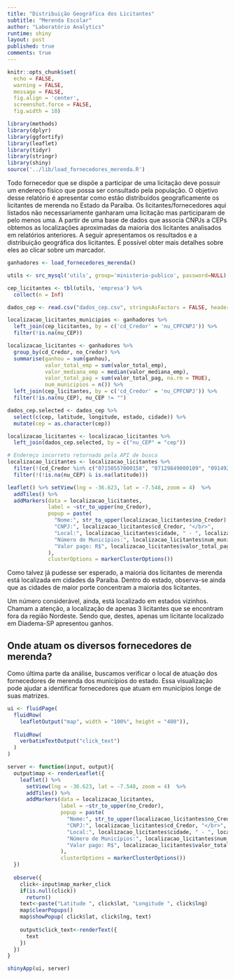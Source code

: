 ```yaml
---
title: "Distribuição Geográfica dos Licitantes"
subtitle: "Merenda Escolar"
author: "Laboratório Analytics"
runtime: shiny
layout: post
published: true
comments: true
---
```


```r
knitr::opts_chunk$set(
  echo = FALSE,
  warning = FALSE,
  message = FALSE,
  fig.align = 'center',
  screenshot.force = FALSE,
  fig.width = 10)
```

```r
library(methods)
library(dplyr)
library(ggfortify)
library(leaflet)
library(tidyr)
library(stringr)
library(shiny)
source('../lib/load_fornecedores_merenda.R')
```

Todo fornecedor que se dispõe a participar de uma licitação deve possuir um endereço físico que possa ser consultado pela população. O objetivo desse relatório é apresentar como estão distribuídos geograficamente os licitantes de merenda no Estado da Paraíba. Os licitantes/fornecedores aqui listados não necessariamente ganharam uma licitação mas participaram de pelo menos uma. A partir de uma base de dados que associa CNPJs a CEPs obtemos as localizações aproximadas da maioria dos licitantes analisados em relatórios anteriores. A seguir apresentamos os resultados e a distribuição geográfica dos licitantes. É possível obter mais detalhes sobre eles ao clicar sobre um marcador.   

```r
ganhadores <- load_fornecedores_merenda()
```

```r
utils <- src_mysql('utils', group='ministerio-publico', password=NULL)

cep_licitantes <- tbl(utils, 'empresa') %>%
  collect(n = Inf)

dados_cep <- read.csv("dados_cep.csv", stringsAsFactors = FALSE, header = TRUE, na.strings = '')
```

```r
localizacao_licitantes_municipios <- ganhadores %>%
  left_join(cep_licitantes, by = c('cd_Credor' = 'nu_CPFCNPJ')) %>%
  filter(!is.na(nu_CEP))
```

```r
localizacao_licitantes <- ganhadores %>%
  group_by(cd_Credor, no_Credor) %>%
  summarise(ganhou = sum(ganhou),
            valor_total_emp = sum(valor_total_emp),
            valor_mediana_emp = median(valor_mediana_emp),
            valor_total_pag = sum(valor_total_pag, na.rm = TRUE),
            num_municipios = n()) %>%
  left_join(cep_licitantes, by = c('cd_Credor' = 'nu_CPFCNPJ')) %>%
  filter(!is.na(nu_CEP), nu_CEP != "")
```

```r
dados_cep.selected <- dados_cep %>%
  select(c(cep, latitude, longitude, estado, cidade)) %>%
  mutate(cep = as.character(cep))

localizacao_licitantes <- localizacao_licitantes %>%
  left_join(dados_cep.selected, by = c("nu_CEP" = "cep"))

# Endereço incorreto retornado pela API de busca
localizacao_licitantes <- localizacao_licitantes %>%
  filter(!(cd_Credor %in% c("07150557000158", "07129849000109", "09149258000129", "10462503000132", "09296872000113", "11968320000156", "00387408000168", "07316478000174", "05031301000287", "35591957000134", "08195834000101", "08031919000154", "07513602000191"))) %>%
  filter(!(!is.na(nu_CEP) & is.na(latitude)))
```

```r
leaflet() %>% setView(lng = -36.623, lat = -7.548, zoom = 4)  %>% 
  addTiles() %>%
  addMarkers(data = localizacao_licitantes,
             label = ~str_to_upper(no_Credor), 
             popup = paste(
               "Nome:", str_to_upper(localizacao_licitantes$no_Credor), "</br>",
               "CNPJ:", localizacao_licitantes$cd_Credor, "</br>",
               "Local:", localizacao_licitantes$cidade, " - ", localizacao_licitantes$estado, "</br>",
               "Número de Municípios:", localizacao_licitantes$num_municipios, "</br>",
               "Valor pago: R$", localizacao_licitantes$valor_total_pag
             ),
             clusterOptions = markerClusterOptions())
```

Como talvez já pudesse ser esperado, a maioria dos licitantes de merenda está localizada em cidades da Paraíba. Dentro do estado, observa-se ainda que as cidades de maior porte concentram a maioria dos licitantes.  

Um número considerável, ainda, está localizado em estados vizinhos. Chamam a atenção, a localização de apenas 3 licitantes que se encontram fora da região Nordeste. Sendo que, destes, apenas um licitante localizado em Diadema-SP apresentou ganhos.  

<!-- ## Distribuição geográfica dos licitantes de merenda por grupo -->
<!-- Em um dos [relatórios](https://analytics-ufcg.github.io/licitacoes-pb//2017/04/licitantes-merenda.html) disponíveis no site, é possível identificar grupos de licitantes que possuem características parecidas entre si. Tomando como base a análise realizada previamente, é possível verificar como estão distribuídos geograficamente os licitantes de merenda de acordo com seu grupo no mapa abaixo. Cada cor representa um grupo e há um total de 7 grupos. -->

<!-- ```{r} -->
<!-- getColor <- function(df) { -->
<!--   sapply(df$cluster, function(cluster) { -->
<!--   if(cluster == 1) { -->
<!--     "darkgreen" -->
<!--   } else if(cluster == 2) { -->
<!--     "orange" -->
<!--   } else if(cluster == 3) { -->
<!--     "blue" -->
<!--   } else if(cluster == 4) { -->
<!--     "purple" -->
<!--   } else if(cluster == 5) { -->
<!--     "green" -->
<!--   } else if(cluster == 6) { -->
<!--     "red" -->
<!--   } else if(cluster == 7) { -->
<!--     "darkred" -->
<!--   } else { -->
<!--     "cadetblue" -->
<!--   } }) -->
<!-- } -->

<!-- icons <- awesomeIcons( -->
<!--   icon = 'circle-o', -->
<!--   iconColor = 'black', -->
<!--   library = 'fa', -->
<!--   markerColor = getColor(licitantes) -->
<!-- ) -->
<!-- ``` -->

<!-- ```{r} -->
<!-- mapa_grupos <- leaflet() %>% setView(lng = -36.623, lat = -7.548, zoom = 4)  %>% -->
<!--   addTiles() %>% -->
<!--   addAwesomeMarkers(data = localizacao_licitantes, icon = icons, -->
<!--                     label = paste("Nome:", str_to_upper(localizacao_licitantes$no_Fornecedor), -->
<!--                       "Grupo:", licitantes$cluster), -->
<!--                     popup = paste( -->
<!--                "Nome:", str_to_upper(localizacao_licitantes$no_Fornecedor), "</br>", -->
<!--                "CNPJ:", localizacao_licitantes$nu_CPFCNPJ, "</br>", -->
<!--                "Local:", localizacao_licitantes$cidade, " - ", localizacao_licitantes$estado, "</br>", -->
<!--                "Participações:", localizacao_licitantes$participou, "</br>", -->
<!--                "Valor contratado: R$", localizacao_licitantes$total_ganho -->
<!--              )) -->
<!-- mapa_grupos -->
<!-- ``` -->

<!-- De acordo com a análise do mapa, não parece haver correlação entre o grupo em que cada licitante é classificado e sua localização geográfica. -->

<!-- ## Verificando a existência de grandes fornecedores em cidades improváveis. -->
<!-- Como última parte na análise, foi verificada a existência de grandes fornecedores em cidades com população pequena. Nessa etapa, foram considerados apenas os licitantes que venceram pelo menos uma licitação e que estão sediados no estado da Paraíba. -->

<!-- Foram considerados grandes fornecedores, os 10% que apresentam o maior valor contratado dentre os demais. Para a obtenção das cidades de pequena população, as mesmas foram ordenadas de forma crescente pela população e os primeiros 20% foram selecionados. -->

<!-- ```{r} -->
<!-- utils <- src_mysql('utils', group='ministerio-publico', password=NULL) -->

<!-- municipios <- tbl(utils, 'municipio') %>% -->
<!--     select(-cd_Municipio) %>% -->
<!--     collect() -->

<!-- localizacao_licitantes <- localizacao_licitantes %>% -->
<!--   left_join(municipios, by = c('cidade' = 'de_Municipio')) -->

<!-- licitantes_cimprovaveis <- localizacao_licitantes %>% -->
<!--   filter(vl_Populacao < quantile(localizacao_licitantes$vl_Populacao, .2, na.rm = TRUE) & -->
<!--            total_ganho > quantile(localizacao_licitantes$total_ganho, .9)) -->
<!-- ``` -->

<!-- Foram encontrados apenas 6 fornecedores que atendem aos critérios descritos acima, a maioria deles no sertão do estado. A distribuição geográfica deles pode ser visualizada no mapa abaixo. -->

<!-- ```{r} -->
<!-- leaflet() %>% setView(lng = -36.623, lat = -7.548, zoom = 4)  %>% -->
<!--   addTiles() %>% -->
<!--   addMarkers(data = licitantes_cimprovaveis, -->
<!--              label = ~str_to_upper(no_Fornecedor), -->
<!--              popup = paste( -->
<!--                "Nome:", str_to_upper(licitantes_cimprovaveis$no_Fornecedor), "</br>", -->
<!--                "CNPJ:", licitantes_cimprovaveis$nu_CPFCNPJ, "</br>", -->
<!--                "Local:", licitantes_cimprovaveis$cidade, " - ", licitantes_cimprovaveis$estado, "</br>", -->
<!--                "Participações:", licitantes_cimprovaveis$participou, "</br>", -->
<!--                "Valor contratado: R$", licitantes_cimprovaveis$total_ganho -->
<!--              )) -->
<!-- ``` -->

## Onde atuam os diversos fornecedores de merenda?
Como última parte da análise, buscamos verificar o local de atuação dos fornecedores de merenda dos municípios do estado. Essa visualização pode ajudar a identificar fornecedores que atuam em municípios longe de suas matrizes.

```r
ui <- fluidPage(
  fluidRow(
    leafletOutput("map", width = "100%", height = "400")),
  
  fluidRow(
    verbatimTextOutput("click_text")
  )
)

server <- function(input, output){
  output$map <- renderLeaflet({
    leaflet() %>%
      setView(lng = -36.623, lat = -7.548, zoom = 4)  %>% 
      addTiles() %>%
      addMarkers(data = localizacao_licitantes,
                 label = ~str_to_upper(no_Credor), 
                 popup = paste(
                   "Nome:", str_to_upper(localizacao_licitantes$no_Credor), "</br>",
                   "CNPJ:", localizacao_licitantes$cd_Credor, "</br>",
                   "Local:", localizacao_licitantes$cidade, " - ", localizacao_licitantes$estado, "</br>",
                   "Número de Municípios:", localizacao_licitantes$num_municipios, "</br>",
                   "Valor pago: R$", localizacao_licitantes$valor_total_pag
                 ),
                 clusterOptions = markerClusterOptions())
  })
        
  observe({
    click<-input$map_marker_click
    if(is.null(click))
      return()
    text<-paste("Latitude ", click$lat, "Longitude ", click$lng)
    map$clearPopups()
    map$showPopup( click$lat, click$lng, text)
    
    output$click_text<-renderText({
      text
    })
  })
}

shinyApp(ui, server)
```



